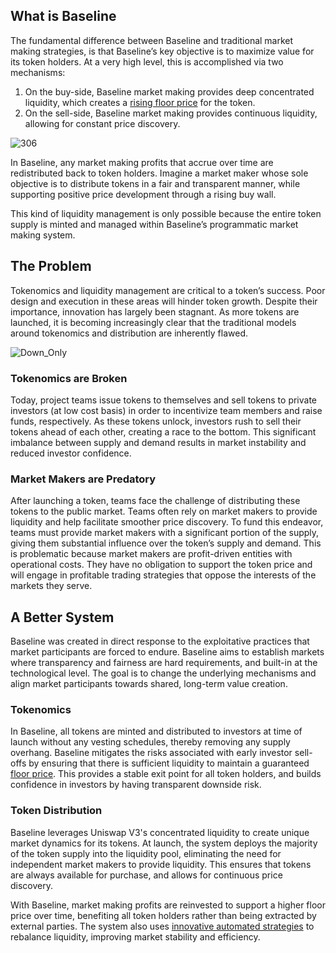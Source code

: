 ## What is Baseline

The fundamental difference between Baseline and traditional market making strategies, is that Baseline’s key objective is to maximize value for its token holders. At a very high level, this is accomplished via two mechanisms:

1. On the buy-side, Baseline market making provides deep concentrated liquidity, which creates a [rising floor price](concepts/blv) for the token. 
2. On the sell-side, Baseline market making provides continuous liquidity, allowing for constant price discovery.

![306](/assets/306.png)

In Baseline, any market making profits that accrue over time are redistributed back to token holders. Imagine a market maker whose sole objective is to distribute tokens in a fair and transparent manner, while supporting positive price development through a rising buy wall.

This kind of liquidity management is only possible because the entire token supply is minted and managed within Baseline’s programmatic market making system.

## The Problem

Tokenomics and liquidity management are critical to a token’s success. Poor design and execution in these areas will hinder token growth. Despite their importance, innovation has largely been stagnant. As more tokens are launched, it is becoming increasingly clear that the traditional models around tokenomics and distribution are inherently flawed.

![Down_Only](/assets/down_only.png)

### Tokenomics are Broken
Today, project teams issue tokens to themselves and sell tokens to private investors (at low cost basis) in order to incentivize team members and raise funds, respectively. As these tokens unlock, investors rush to sell their tokens ahead of each other, creating a race to the bottom. This significant imbalance between supply and demand results in market instability and reduced investor confidence.

### Market Makers are Predatory
After launching a token, teams face the challenge of distributing these tokens to the public market. Teams often rely on market makers to provide liquidity and help facilitate smoother price discovery. To fund this endeavor, teams must provide market makers with a significant portion of the supply, giving them substantial influence over the token’s supply and demand.
This is problematic because market makers are profit-driven entities with operational costs. They have no obligation to support the token price and will engage in profitable trading strategies that oppose the interests of the markets they serve.

## A Better System

Baseline was created in direct response to the exploitative practices that market participants are forced to endure. Baseline aims to establish markets where transparency and fairness are hard requirements, and built-in at the technological level. The goal is to change the underlying mechanisms and align market participants towards shared, long-term value creation.

### Tokenomics
In Baseline, all tokens are minted and distributed to investors at time of launch without any vesting schedules, thereby removing any supply overhang. Baseline mitigates the risks associated with early investor sell-offs by ensuring that there is sufficient liquidity to maintain a guaranteed [floor price](/concepts/blv). This provides a stable exit point for all token holders, and builds confidence in investors by having transparent downside risk.

### Token Distribution
Baseline leverages Uniswap V3's concentrated liquidity to create unique market dynamics for its tokens. At launch, the system deploys the majority of the token supply into the liquidity pool, eliminating the need for independent market makers to provide liquidity. This ensures that tokens are always available for purchase, and allows for continuous price discovery.

With Baseline, market making profits are reinvested to support a higher floor price over time, benefiting all token holders rather than being extracted by external parties. The system also uses [innovative automated strategies](/concepts/market_making) to rebalance liquidity, improving market stability and efficiency.
